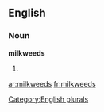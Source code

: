 
==English==

===Noun===
'''milkweeds'''

# {{plural of|[[milkweed]]}}

[[Category:English plurals]]

[[ar:milkweeds]]
[[fr:milkweeds]]